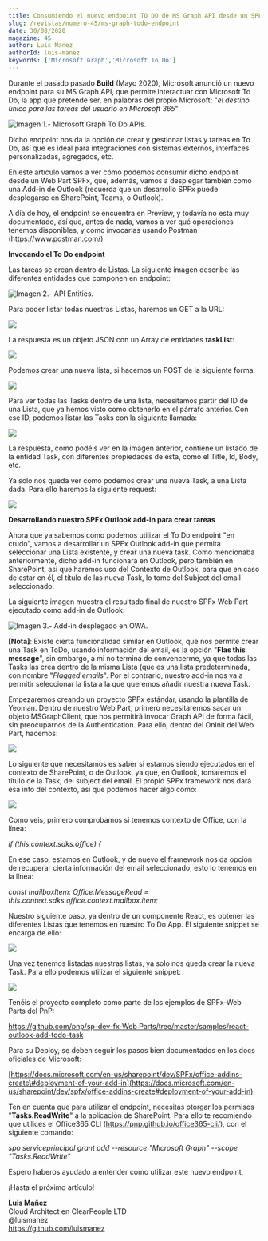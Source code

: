 ```yaml
---
title: Consumiendo el nuevo endpoint TO DO de MS Graph API desde un SPFx Outlook AddIn
slug: /revistas/numero-45/ms-graph-todo-endpoint
date: 30/08/2020
magazine: 45
author: Luis Manez
authorId: luis-manez
keywords: ['Microsoft Graph','Microsoft To Do']
---
```





Durante el pasado pasado **Build** (Mayo 2020), Microsoft anunció un
nuevo endpoint para su MS Graph API, que permite interactuar con
Microsoft To Do, la app que pretende ser, en palabras del propio
Microsoft: "*el destino único para las tareas del usuario en Microsoft
365*"

![**Imagen 1.- Microsoft Graph To Do APIs.**](../../../images/numero45/ms-graph-todo-endpoint/image1.jpeg)



Dicho endpoint nos da la opción de crear y gestionar listas y tareas en
To Do, así que es ideal para integraciones con sistemas externos,
interfaces personalizadas, agregados, etc.

En este artículo vamos a ver cómo podemos consumir dicho endpoint desde
un Web Part SPFx, que, además, vamos a desplegar también como una Add-in
de Outlook (recuerda que un desarrollo SPFx puede desplegarse en
SharePoint, Teams, o Outlook).

A día de hoy, el endpoint se encuentra en Preview, y todavía no está muy
documentado, así que, antes de nada, vamos a ver qué operaciones tenemos
disponibles, y como invocarlas usando Postman
(https://www.postman.com/)

**Invocando el To Do endpoint**

Las tareas se crean dentro de Listas. La siguiente imagen describe las
diferentes entidades que componen en endpoint:

![**Imagen 2.- API Entities.**](../../../images/numero45/ms-graph-todo-endpoint/image2.png)



Para poder listar todas nuestras Listas, haremos un GET a la URL:

![](../../../images/numero45/ms-graph-todo-endpoint/image3.png)

La respuesta es un objeto JSON con un Array de entidades **taskList**:

![](../../../images/numero45/ms-graph-todo-endpoint/image4.png)

Podemos crear una nueva lista, si hacemos un POST de la siguiente forma:

![](../../../images/numero45/ms-graph-todo-endpoint/image5.png)

Para ver todas las Tasks dentro de una lista, necesitamos partir del ID
de una Lista, que ya hemos visto como obtenerlo en el párrafo anterior.
Con ese ID, podemos listar las Tasks con la siguiente llamada:

![](../../../images/numero45/ms-graph-todo-endpoint/image6.png)

La respuesta, como podéis ver en la imagen anterior, contiene un listado
de la entidad Task, con diferentes propiedades de ésta, como el Title,
Id, Body, etc.

Ya solo nos queda ver como podemos crear una nueva Task, a una Lista
dada. Para ello haremos la siguiente request:

![](../../../images/numero45/ms-graph-todo-endpoint/image7.png)

**Desarrollando nuestro SPFx Outlook add-in para crear tareas**

Ahora que ya sabemos como podemos utilizar el To Do endpoint "en crudo",
vamos a desarrollar un SPFx Outlook add-in que permita seleccionar una
Lista existente, y crear una nueva task. Como mencionaba anteriormente,
dicho add-in funcionará en Outlook, pero también en SharePoint, así que
haremos uso del Contexto de Outlook, para que en caso de estar en él, el
título de las nueva Task, lo tome del Subject del email seleccionado.

La siguiente imagen muestra el resultado final de nuestro SPFx Web Part
ejecutado como add-in de Outlook:

![**Imagen 3.- Add-in desplegado en OWA.**](../../../images/numero45/ms-graph-todo-endpoint/image8.png)



**[Nota]**: Existe cierta funcionalidad similar en Outlook, que nos
permite crear una Task en ToDo, usando información del email, es la
opción "**Flas this message**", sin embargo, a mi no termina de
convencerme, ya que todas las Tasks las crea dentro de la misma Lista
(que es una lista predeterminada, con nombre "*Flagged emails*". Por el
contrario, nuestro add-in nos va a permitir seleccionar la lista a la
que queremos añadir nuestra nueva Task.

Empezaremos creando un proyecto SPFx estándar, usando la plantilla de
Yeoman. Dentro de nuestro Web Part, primero necesitaremos sacar un
objeto MSGraphClient, que nos permitirá invocar Graph API de forma
fácil, sin preocuparnos de la Authentication. Para ello, dentro del
OnInit del Web Part, hacemos:

![](../../../images/numero45/ms-graph-todo-endpoint/image9.png)

Lo siguiente que necesitamos es saber si estamos siendo ejecutados en el
contexto de SharePoint, o de Outlook, ya que, en Outlook, tomaremos el
título de la Task, del subject del email. El propio SPFx framework nos
dará esa info del contexto, así que podemos hacer algo como:

![](../../../images/numero45/ms-graph-todo-endpoint/image10.png)

Como veis, primero comprobamos si tenemos contexto de Office, con la
línea:

*if (this.context.sdks.office) \{*

En ese caso, estamos en Outlook, y de nuevo el framework nos da opción
de recuperar cierta información del email seleccionado, esto lo tenemos
en la línea:

*const mailboxItem: Office.MessageRead =
this.context.sdks.office.context.mailbox.item;*

Nuestro siguiente paso, ya dentro de un componente React, es obtener las
diferentes Listas que tenemos en nuestro To Do App. El siguiente snippet
se encarga de ello:

![](../../../images/numero45/ms-graph-todo-endpoint/image11.png)

Una vez tenemos listadas nuestras listas, ya solo nos queda crear la
nueva Task. Para ello podemos utilizar el siguiente snippet:

![](../../../images/numero45/ms-graph-todo-endpoint/image12.png)

Tenéis el proyecto completo como parte de los ejemplos de SPFx-Web Parts
del PnP:

[https://github.com/pnp/sp-dev-fx-Web
Parts/tree/master/samples/react-outlook-add-todo-task](https://github.com/pnp/sp-dev-fx-webparts/tree/master/samples/react-outlook-add-todo-task)

Para su Deploy, se deben seguir los pasos bien documentados en los docs
oficiales de Microsoft:

[https://docs.microsoft.com/en-us/sharepoint/dev/SPFx/office-addins-create\#deployment-of-your-add-in](https://docs.microsoft.com/en-us/sharepoint/dev/spfx/office-addins-create#deployment-of-your-add-in)

Ten en cuenta que para utilizar el endpoint, necesitas otorgar los
permisos "**Tasks.ReadWrite**" a la aplicación de SharePoint. Para ello
te recomiendo que utilices el Office365 CLI
(https://pnp.github.io/office365-cli/), con el siguiente comando:

*spo serviceprincipal grant add --resource "Microsoft Graph" --scope "Tasks.ReadWrite"*

Espero haberos ayudado a entender como utilizar este nuevo endpoint.

¡Hasta el próximo artículo!

**Luis Mañez** <br />
Cloud Architect en ClearPeople LTD <br />
@luismanez <br />
https://github.com/luismanez